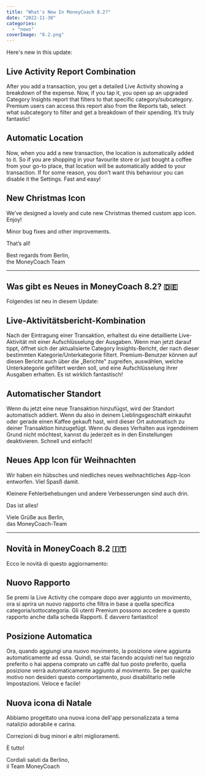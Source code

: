 ```yaml
---
title: "What's New In MoneyCoach 8.2?"
date: "2022-11-30"
categories: 
  - "news"
coverImage: "8.2.png"
---
```


Here's new in this update:

## Live Activity Report Combination

After you add a transaction, you get a detailed Live Activity showing a breakdown of the expense. Now, if you tap it, you open up an upgraded Category Insights report that filters to that specific category/subcategory. Premium users can access this report also from the Reports tab, select what subcategory to filter and get a breakdown of their spending. It’s truly fantastic!

## Automatic Location

Now, when you add a new transaction, the location is automatically added to it. So if you are shopping in your favourite store or just bought a coffee from your go-to place, that location will be automatically added to your transaction. If for some reason, you don’t want this behaviour you can disable it the Settings. Fast and easy!

## New Christmas Icon

We’ve designed a lovely and cute new Christmas themed custom app icon. Enjoy!

Minor bug fixes and other improvements.

That’s all!

Best regards from Berlin,  
the MoneyCoach Team

* * *
## Was gibt es Neues in MoneyCoach 8.2? 🇩🇪
Folgendes ist neu in diesem Update:

## Live-Aktivitätsbericht-Kombination
Nach der Eintragung einer Transaktion, erhaltest du eine detaillierte Live-Aktivität mit einer Aufschlüsselung der Ausgaben. Wenn man jetzt darauf tippt, öffnet sich der aktualisierte Category Insights-Bericht, der nach dieser bestimmten Kategorie/Unterkategorie filtert. Premium-Benutzer können auf diesen Bericht auch über die „Berichte" zugreifen, auswählen, welche Unterkategorie gefiltert werden soll, und eine Aufschlüsselung ihrer Ausgaben erhalten. Es ist wirklich fantastisch!

## Automatischer Standort

Wenn du jetzt eine neue Transaktion hinzufügst, wird der Standort automatisch addiert. Wenn du also in deinem Lieblingsgeschäft einkaufst oder gerade einen Kaffee gekauft hast, wird dieser Ort automatisch zu deiner Transaktion hinzugefügt. Wenn du dieses Verhalten aus irgendeinem Grund nicht möchtest, kannst du jederzeit es in den Einstellungen deaktivieren. Schnell und einfach!

## Neues App Icon für Weihnachten

Wir haben ein hübsches und niedliches neues weihnachtliches App-Icon entworfen. Viel Spasß damit.

Kleinere Fehlerbehebungen und andere Verbesserungen sind auch drin.

Das ist alles!

Viele Grüße aus Berlin,  
das MoneyCoach-Team

* * *
## Novità in MoneyCoach 8.2 🇮🇹

Ecco le novità di questo aggiornamento:

## Nuovo Rapporto

Se premi la Live Activity che compare dopo aver aggiunto un movimento, ora si aprira un nuovo rapporto che filtra in base a quella specifica categoria/sottocategoria. Gli utenti Premium possono accedere a questo rapporto anche dalla scheda Rapporti. È davvero fantastico!

## Posizione Automatica

Ora, quando aggiungi una nuovo movimento, la posizione viene aggiunta automaticamente ad essa. Quindi, se stai facendo acquisti nel tuo negozio preferito o hai appena comprato un caffè dal tuo posto preferito, quella posizione verrà automaticamente aggiunto al movimento. Se per qualche motivo non desideri questo comportamento, puoi disabilitarlo nelle Impostazioni. Veloce e facile!

## Nuova icona di Natale

Abbiamo progettato una nuova icona dell'app personalizzata a tema natalizio adorabile e carina.

Correzioni di bug minori e altri miglioramenti.

È tutto!

Cordiali saluti da Berlino,  
il Team MoneyCoach